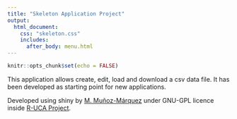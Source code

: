 ```yaml
---
title: "Skeleton Application Project"
output:
  html_document:
    css: "skeleton.css"
    includes:
      after_body: menu.html
---
```


```r
knitr::opts_chunk$set(echo = FALSE)
```

<p>This application allows create, edit, load and download a csv data file. It has been developed as starting point for new applications.</p>

<p>Developed using shiny by <a href="mailto:manuel.munoz@uca.es">M. Muñoz-Márquez</a> under GNU-GPL licence inside <a href="http://knuth.uca.es/R">R-UCA Project</a>.</p>

